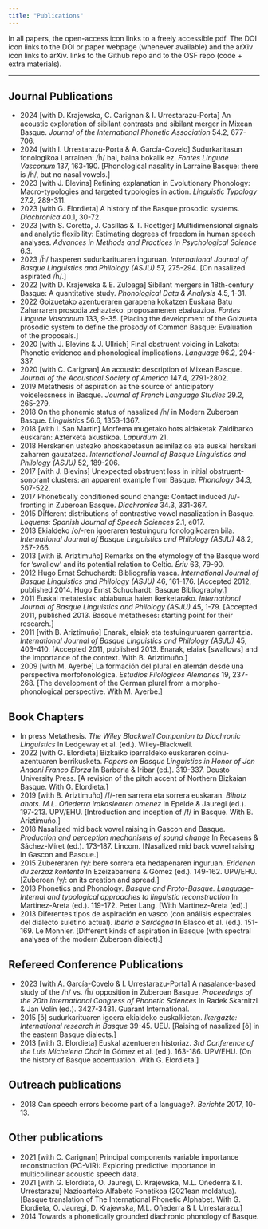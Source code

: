 ```yaml
---
title: "Publications"
---
```


In all papers, the open-access icon <i class="ai ai-open-access ai-lg"></i> links to a freely accessible pdf. The DOI icon <i class="ai ai-doi ai-lg"></i> links to the DOI or paper webpage (whenever available) and the arXiv icon <i class="ai ai-arxiv ai-lg"></i> links to arXiv. <i class="fab fa-github"></i> links to the Github repo and <i class="ai ai-osf ai-lg"></i> to the OSF repo (code + extra materials).

<hr>

## Journal Publications

- 2024 [with D. Krajewska, C. Carignan & I. Urrestarazu-Porta]  An acoustic exploration of sibilant contrasts and sibilant merger in Mixean Basque. *Journal of the International Phonetic Association* 54.2, 677-706. [<i class="ai ai-doi ai-lg"></i>](https://doi.org/10.1017/S0025100324000045) [<i class="ai ai-open-access ai-lg"></i>](https://www.cambridge.org/core/services/aop-cambridge-core/content/view/839C776F241162A02D7505FE4D042A7E/S0025100324000045a.pdf/div-class-title-an-acoustic-exploration-of-sibilant-contrasts-and-sibilant-merger-in-mixean-basque-div.pdf)   [<i class="ai ai-osf ai-lg"></i>](https://osf.io/vctgw/)
- 2024 [with I. Urrestarazu-Porta & A. García-Covelo]  Sudurkaritasun fonologikoa Larrainen: /h̃/ bai, baina bokalik ez. *Fontes Linguae Vasconum* 137, 163-190.  [Phonological nasality in Larraine Basque: there is /h̃/, but no nasal vowels.] [<i class="ai ai-doi ai-lg"></i>](https://doi.org/10.35462/flv137.7) [<i class="ai ai-open-access ai-lg"></i>](https://www.culturanavarra.es/uploads/files/FLV137-07.pdf)     
- 2023 [with J. Blevins]  Refining explanation in Evolutionary Phonology: Macro-typologies and targeted typologies in action. *Linguistic Typology* 27.2, 289-311. [<i class="ai ai-doi ai-lg"></i>](https://doi.org/10.1515/lingty-2021-0036) [<i class="ai ai-open-access ai-lg"></i>](https://doi.org/10.1515/lingty-2021-0036)   
- 2023 [with G. Elordieta]  A history of the Basque prosodic systems. *Diachronica* 40.1, 30-72. [<i class="ai ai-doi ai-lg"></i>](https://doi.org/10.1075/dia.20066.egu) [<i class="ai ai-open-access ai-lg"></i>](https://www.jbe-platform.com/content/journals/10.1075/dia.20066.egu)   
- 2023 [with S. Coretta, J. Casillas & T. Roettger]  Multidimensional signals and analytic flexibility: Estimating degrees of freedom in human speech analyses. *Advances in Methods and Practices in Psychological Science* 6.3. [<i class="ai ai-doi ai-lg"></i>](https://doi.org/10.1177/25152459231162567) [<i class="ai ai-open-access ai-lg"></i>](https://journals.sagepub.com/doi/full/10.1177/25152459231162567)  [<i class="fab fa-github"></i>](https://github.com/many-speech-analyses/many_analyses) [<i class="ai ai-osf ai-lg"></i>](https://osf.io/3bmcp/)
- 2023 /h̃/ hasperen sudurkarituaren inguruan. *International Journal of Basque Linguistics and Philology (ASJU)* 57, 275-294.  [On nasalized aspirated /h̃/.] [<i class="ai ai-doi ai-lg"></i>](https://doi.org/10.1387/asju.25952) [<i class="ai ai-open-access ai-lg"></i>](https://ojs.ehu.eus/index.php/ASJU/article/view/25952/24923)     
- 2022 [with D. Krajewska & E. Zuloaga]  Sibilant mergers in 18th-century Basque: A quantitative study. *Phonological Data & Analysis* 4.5, 1-31. [<i class="ai ai-doi ai-lg"></i>](https://doi.org/10.3765/pda.v4art5.67) [<i class="ai ai-open-access ai-lg"></i>](https://phondata.org/index.php/pda/article/view/67/43)   [<i class="ai ai-osf ai-lg"></i>](https://osf.io/t6a7w/)
- 2022 Goizuetako azentueraren garapena kokatzen Euskara Batu Zaharraren prosodia zehazteko: proposamenen ebaluazioa. *Fontes Linguae Vasconum* 133, 9-35.  [Placing the development of the Goizueta prosodic system to define the prosody of Common Basque: Evaluation of the proposals.] [<i class="ai ai-doi ai-lg"></i>](https://doi.org/10.35462/flv133.1) [<i class="ai ai-open-access ai-lg"></i>](https://www.culturanavarra.es/uploads/files/FLV133_01.pdf)     
- 2020 [with J. Blevins & J. Ullrich]  Final obstruent voicing in Lakota: Phonetic evidence and phonological implications. *Language* 96.2, 294-337. [<i class="ai ai-doi ai-lg"></i>](https://doi.org/10.1353/lan.2020.0022) [<i class="ai ai-open-access ai-lg"></i>](/static/files/Blevinsetal2020Reduced.pdf)   
- 2020 [with C. Carignan]  An acoustic description of Mixean Basque. *Journal of the Acoustical Society of America* 147.4, 2791-2802. [<i class="ai ai-doi ai-lg"></i>](https://doi.org/10.1121/10.0000996) [<i class="ai ai-open-access ai-lg"></i>](https://asa.scitation.org/doi/pdf/10.1121/10.0000996)   
- 2019 Metathesis of aspiration as the source of anticipatory voicelessness in Basque. *Journal of French Language Studies* 29.2, 265-279. [<i class="ai ai-doi ai-lg"></i>](https://doi.org/10.1017/S0959269518000339) [<i class="ai ai-open-access ai-lg"></i>](https://www.cambridge.org/core/services/aop-cambridge-core/content/view/6AFAF84FE1A5D486CAADEE6555986E8C/S0959269518000339a.pdf/metathesis-of-aspiration-as-the-source-of-anticipatory-voicelessness-in-basque.pdf)   
- 2018 On the phonemic status of nasalized /h̃/ in Modern Zuberoan Basque. *Linguistics* 56.6, 1353-1367. [<i class="ai ai-doi ai-lg"></i>](https://doi.org/10.1515/ling-2018-0024) [<i class="ai ai-open-access ai-lg"></i>](/static/files/Egurtzegi-2018-Linguistics.pdf)   
- 2018 [with I. San Martin]  Morfema mugetako hots aldaketak Zaldibarko euskaran: Azterketa akustikoa. *Lapurdum* 21. [<i class="ai ai-doi ai-lg"></i>](https://doi.org/10.4000/lapurdum.3697) [<i class="ai ai-open-access ai-lg"></i>](https://journals.openedition.org/lapurdum/3697)   
- 2018 Herskarien ustezko ahoskabetasun asimilazioa eta euskal herskari zaharren gauzatzea. *International Journal of Basque Linguistics and Philology (ASJU)* 52, 189-206. [<i class="ai ai-doi ai-lg"></i>](https://doi.org/10.1387/asju.20198) [<i class="ai ai-open-access ai-lg"></i>](http://www.ehu.eus/ojs/index.php/ASJU/article/view/20198/18324)   
- 2017 [with J. Blevins]  Unexpected obstruent loss in initial obstruent-sonorant clusters: an apparent example from Basque. *Phonology* 34.3, 507-522. [<i class="ai ai-doi ai-lg"></i>](https://doi.org/10.1017/S0952675717000264) [<i class="ai ai-open-access ai-lg"></i>](/static/files/blevins_egurtzegi2017phonology.pdf)   
- 2017 Phonetically conditioned sound change: Contact induced /u/-fronting in Zuberoan Basque. *Diachronica* 34.3, 331-367. [<i class="ai ai-doi ai-lg"></i>](https://doi.org/10.1075/dia.34.3.02egu) [<i class="ai ai-open-access ai-lg"></i>](/static/files/Egurtzegi-u-fronting-preprint.pdf)   
- 2015 Different distributions of contrastive vowel nasalization in Basque. *Loquens: Spanish Journal of Speech Sciences* 2.1, e017. [<i class="ai ai-doi ai-lg"></i>](https://doi.org/10.3989/loquens.2015.017) [<i class="ai ai-open-access ai-lg"></i>](https://loquens.revistas.csic.es/index.php/loquens/article/view/22/63)   
- 2013 Ekialdeko /o/-ren igoeraren testuinguru fonologikoaren bila. *International Journal of Basque Linguistics and Philology (ASJU)* 48.2, 257-266. [<i class="ai ai-doi ai-lg"></i>](https://doi.org/10.1387/asju.18683) [<i class="ai ai-open-access ai-lg"></i>](http://www.ehu.eus/ojs/index.php/ASJU/article/view/18683/17582)   
- 2013 [with B. Ariztimuño]  Remarks on the etymology of the Basque word for 'swallow' and its potential relation to Celtic. *Ériu* 63, 79-90. [<i class="ai ai-doi ai-lg"></i>](https://doi.org/10.3318/ERIU.2013.63.79) [<i class="ai ai-open-access ai-lg"></i>](/static/files/Egurtzegi&Ariztimuno2013Swallows.pdf)   
- 2012 Hugo Ernst Schuchardt: Bibliografía vasca. *International Journal of Basque Linguistics and Philology (ASJU)* 46, 161-176.  [Accepted 2012, published 2014. Hugo Ernst Schuchardt: Basque Bibliography.]  [<i class="ai ai-open-access ai-lg"></i>](https://www.ehu.eus/ojs/index.php/ASJU/article/view/13450/12044)   
- 2011 Euskal metatesiak: abiaburua haien ikerketarako. *International Journal of Basque Linguistics and Philology (ASJU)* 45, 1-79.  [Accepted 2011, published 2013. Basque metatheses: starting point for their research.]  [<i class="ai ai-open-access ai-lg"></i>](http://www.ehu.eus/ojs/index.php/ASJU/article/view/9725/8965)   
- 2011 [with B. Ariztimuño]  Enarak, elaiak eta testuinguruaren garrantzia. *International Journal of Basque Linguistics and Philology (ASJU)* 45, 403-410.  [Accepted 2011, published 2013. Enarak, elaiak [swallows] and the importance of the context. With B. Ariztimuño.]  [<i class="ai ai-open-access ai-lg"></i>](http://www.ehu.eus/ojs/index.php/ASJU/article/view/9747/8987)   
- 2009 [with M. Ayerbe]  La formación del plural en alemán desde una perspectiva morfofonológica. *Estudios Filológicos Alemanes* 19, 237-268.  [The development of the German plural from a morpho-phonological perspective. With M. Ayerbe.]       

## Book Chapters

- In press Metathesis. *The Wiley Blackwell Companion to Diachronic Linguistics* In Ledgeway et al. (ed.). Wiley-Blackwell.  [<i class="ai ai-open-access ai-lg"></i>](/static/files/MetathesisDiaComEgurtzegi.pdf)   
- 2022 [with G. Elordieta]  Bizkaiko iparraldeko euskararen doinu-azentuaren berrikusketa. *Papers on Basque Linguistics in Honor of Jon Andoni Franco Elorza* In Barberia & Iribar (ed.). 319-337. Deusto University Press.  [A revision of the pitch accent of Northern Bizkaian Basque. With G. Elordieta.]  [<i class="ai ai-open-access ai-lg"></i>](/static/files/Elordieta-Egurtzegi-2022.pdf)   
- 2019 [with B. Ariztimuño]  /f/-ren sarrera eta sorrera euskaran. *Bihotz ahots. M.L. Oñederra irakaslearen omenez* In Epelde & Jauregi (ed.). 197-213. UPV/EHU.  [Introduction and inception of /f/ in Basque. With B. Ariztimuño.]  [<i class="ai ai-open-access ai-lg"></i>](/static/files/EgurtzegiAriztimuno2019.pdf)   
- 2018 Nasalized mid back vowel raising in Gascon and Basque. *Production and perception mechanisms of sound change* In Recasens & Sáchez-Miret (ed.). 173-187. Lincom.  [Nasalized mid back vowel raising in Gascon and Basque.]  [<i class="ai ai-open-access ai-lg"></i>](/static/files/Egurtzegi2018Nasalized-o-raising.pdf)   
- 2015 Zubereraren /y/: bere sorrera eta hedapenaren inguruan. *Eridenen du zerzaz kontenta* In Ezeizabarrena & Gómez (ed.). 149-162. UPV/EHU.  [Zuberoan /y/: on its creation and spread.]  [<i class="ai ai-open-access ai-lg"></i>](/static/files/Egurtzegi2015.pdf)   
- 2013 Phonetics and Phonology. *Basque and Proto-Basque. Language-Internal and typological approaches to linguistic reconstruction* In Martínez-Areta (ed.). 119-172. Peter Lang.  [With Martínez-Areta (ed).]  [<i class="ai ai-open-access ai-lg"></i>](/static/files/Egurtzegi-2013-Phonetics&Phonology.pdf)   
- 2013 Diferentes tipos de aspiración en vasco (con análisis espectrales del dialecto suletino actual). *Iberia e Sardegna* In Blasco et al. (ed.). 151-169. Le Monnier.  [Different kinds of aspiration in Basque (with spectral analyses of the modern Zuberoan dialect).]  [<i class="ai ai-open-access ai-lg"></i>](/static/files/Egurtzegi-SardiniaProofs.pdf)   

## Refereed Conference Publications

- 2023 [with A. García-Covelo & I. Urrestarazu-Porta]  A nasalance-based study of the /h/ vs. /h̃/ opposition in Zuberoan Basque. *Proceedings of the 20th International Congress of Phonetic Sciences* In Radek Skarnitzl & Jan Volín (ed.). 3427-3431. Guarant International.  [<i class="ai ai-open-access ai-lg"></i>](https://guarant.cz/icphs2023/1047.pdf)   
- 2015 [õ] sudurkarituaren igoera ekialdeko euskalkietan. *Ikergazte: International research in Basque* 39-45. UEU.  [Raising of nasalized [õ] in the eastern Basque dialects.]       
- 2013 [with G. Elordieta]  Euskal azentueren historiaz. *3rd Conference of the Luis Michelena Chair* In Gómez et al. (ed.). 163-186. UPV/EHU.  [On the history of Basque accentuation. With G. Elordieta.]  [<i class="ai ai-open-access ai-lg"></i>](/static/files/Egurtzegi & Elordieta 2013-KMK III.pdf)   

## Outreach publications

- 2018 Can speech errors become part of a language?. *Berichte* 2017, 10-13.  [<i class="ai ai-open-access ai-lg"></i>](/static/files/EgurtzegiIBZBerichte2017.pdf)   

## Other publications

- 2021 [with C. Carignan]  Principal components variable importance reconstruction (PC-VIR): Exploring predictive importance in multicollinear acoustic speech data.  [<i class="ai ai-open-access ai-lg"></i>](https://arxiv.org/pdf/2102.04740.pdf) [<i class="ai ai-arxiv ai-lg"></i>](https://arxiv.org/abs/https://arxiv.org/abs/2102.04740) [<i class="fab fa-github"></i>](https://github.com/ChristopherCarignan/PC-VIR) 
- 2021 [with G. Elordieta, O. Jauregi, D. Krajewska, M.L. Oñederra & I. Urrestarazu]  Nazioarteko Alfabeto Fonetikoa (2021ean moldatua).  [Basque translation of The International Phonetic Alphabet. With G. Elordieta, O. Jauregi, D. Krajewska, M.L. Oñederra & I. Urrestarazu.]  [<i class="ai ai-open-access ai-lg"></i>](/static/files/IPA_Kiel_2021_full_eus.pdf)     
- 2014 Towards a phonetically grounded diachronic phonology of Basque.  [<i class="ai ai-open-access ai-lg"></i>](/static/files/Egurtzegi2014.pdf)     

